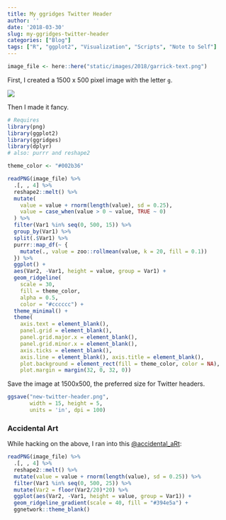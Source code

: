 ```yaml
---
title: My ggridges Twitter Header
author: ''
date: '2018-03-30'
slug: my-ggridges-twitter-header
categories: ["Blog"]
tags: ["R", "ggplot2", "Visualization", "Scripts", "Note to Self"]
---
```


```r
image_file <- here::here("static/images/2018/garrick-text.png")
```

First, I created a 1500 x 500 pixel image with the letter `g`.

![](/images/2018/garrick-text.png)

Then I made it fancy.

```r
# Requires
library(png)
library(ggplot2)
library(ggridges)
library(dplyr)
# also: purrr and reshape2

theme_color <- "#002b36"

readPNG(image_file) %>% 
  .[, , 4] %>% 
  reshape2::melt() %>% 
  mutate(
    value = value + rnorm(length(value), sd = 0.25),
    value = case_when(value > 0 ~ value, TRUE ~ 0)
  ) %>% 
  filter(Var1 %in% seq(0, 500, 15)) %>% 
  group_by(Var1) %>% 
  split(.$Var1) %>% 
  purrr::map_df(~ {
    mutate(., value = zoo::rollmean(value, k = 20, fill = 0.1))
  }) %>% 
  ggplot() + 
  aes(Var2, -Var1, height = value, group = Var1) + 
  geom_ridgeline(
    scale = 30, 
    fill = theme_color, 
    alpha = 0.5, 
    color = "#cccccc") +
  theme_minimal() +
  theme(
    axis.text = element_blank(),
    panel.grid = element_blank(),
    panel.grid.major.x = element_blank(),
    panel.grid.minor.x = element_blank(),
    axis.ticks = element_blank(),
    axis.line = element_blank(), axis.title = element_blank(),
    plot.background = element_rect(fill = theme_color, color = NA), 
    plot.margin = margin(32, 0, 32, 0))
```

Save the image at 1500x500, the preferred size for Twitter headers.

```r
ggsave("new-twitter-header.png", 
       width = 15, height = 5, 
       units = 'in', dpi = 100)
```

### Accidental Art

While hacking on the above, I ran into this [&commat;accidental_aRt](https://twitter.com/accidental__aRt):

```r
readPNG(image_file) %>% 
  .[, , 4] %>% 
  reshape2::melt() %>% 
  mutate(value = value + rnorm(length(value), sd = 0.25)) %>% 
  filter(Var1 %in% seq(0, 500, 25)) %>% 
  mutate(Var2 = floor(Var2/20)*20) %>%
  ggplot(aes(Var2, -Var1, height = value, group = Var1)) + 
  geom_ridgeline_gradient(scale = 40, fill = "#394e5a") +
  ggnetwork::theme_blank()
```